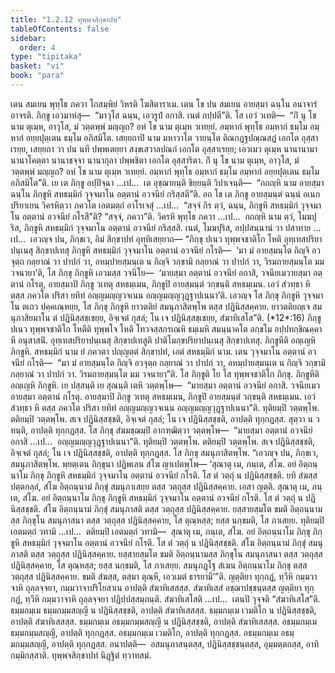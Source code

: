 ```yaml
---
title: "1.2.12 ทุพฺพจสิกฺขาปท"
tableOfContents: false
sidebar:
  order: 4
type: "tipitaka"
basket: "vi"
book: "para"
---
```



<DynamicBreadcrumb />

<Division number="424" book="para">

<Paragraph number="1729" book="para">
เตน สมเยน พุทฺโธ ภควา โกสมฺพิยํ วิหรติ โฆสิตาราเม. เตน โข ปน สมเยน อายสฺมา ฉนฺโน อนาจารํ อาจรติ. ภิกฺขู เอวมาหํสุ—  “มาวุโส ฉนฺน, เอวรูปํ อกาสิ. เนตํ กปฺปตี”ติ. โส เอวํ วเทติ—  “กิํ นุ โข นาม ตุเมฺห, อาวุโส, มํ วตฺตพฺพํ มญฺญถ? อหํ โข นาม ตุเมฺห วเทยฺยํ. อมฺหากํ พุทฺโธ อมฺหากํ ธมฺโม อมฺหากํ อยฺยปุตฺเตน ธมฺโม อภิสมิโต. เสยฺยถาปิ นาม มหาวาโต วายนฺโต ติณกฏฺฐปณฺณสฏํ เอกโต อุสฺสาเรยฺย, เสยฺยถา วา ปน นที ปพฺพเตยฺยา สงฺขเสวาลปณกํ เอกโต อุสฺสาเรยฺย; เอวเมว ตุเมฺห นานานามา นานาโคตฺตา นานาชจฺจา นานากุลา ปพฺพชิตา เอกโต อุสฺสาริตา. กิํ นุ โข นาม ตุเมฺห, อาวุโส, มํ วตฺตพฺพํ มญฺญถ? อหํ โข นาม ตุเมฺห วเทยฺยํ. อมฺหากํ พุทฺโธ อมฺหากํ ธมฺโม อมฺหากํ อยฺยปุตฺเตน ธมฺโม อภิสมิโต”ติ. เย เต ภิกฺขู อปฺปิจฺฉา …เป…  เต อุชฺฌายนฺติ ขิยฺยนฺติ วิปาเจนฺติ—  “กถญฺหิ นาม อายสฺมา ฉนฺโน ภิกฺขูหิ สหธมฺมิกํ วุจฺจมาโน อตฺตานํ อวจนียํ กริสฺสตี”ติ.
</Paragraph>

<Paragraph number="1730" book="para">
อถ โข เต ภิกฺขู อายสฺมนฺตํ ฉนฺนํ อเนกปริยาเยน วิครหิตฺวา ภควโต เอตมตฺถํ อาโรเจสุํ …เป…  “สจฺจํ กิร ตฺวํ, ฉนฺน, ภิกฺขูหิ สหธมฺมิกํ วุจฺจมาโน อตฺตานํ อวจนียํ กโรสี”ติ? “สจฺจํ, ภควา”ติ. วิครหิ พุทฺโธ ภควา …เป…  กถญฺหิ นาม ตฺวํ, โมฆปุริส, ภิกฺขูหิ สหธมฺมิกํ วุจฺจมาโน อตฺตานํ อวจนียํ กริสฺสสิ. เนตํ, โมฆปุริส, อปฺปสนฺนานํ วา ปสาทาย …เป…  เอวญฺจ ปน, ภิกฺขเว, อิมํ สิกฺขาปทํ อุทฺทิเสยฺยาถ—
</Paragraph>

</Division>
<Division number="425" book="para">

<Paragraph number="1731" book="para">
<Emphasis>“ภิกฺขุ ปเนว ทุพฺพจชาติโก โหติ อุทฺเทสปริยาปนฺเนสุ สิกฺขาปเทสุ ภิกฺขูหิ สหธมฺมิกํ วุจฺจมาโน อตฺตานํ อวจนียํ กโรติ—  ‘มา มํ อายสฺมนฺโต กิญฺจิ อวจุตฺถ กลฺยาณํ วา ปาปกํ วา, อหมฺปายสฺมนฺเต น กิญฺจิ วกฺขามิ กลฺยาณํ วา ปาปกํ วา, วิรมถายสฺมนฺโต มม วจนายา’ติ, โส ภิกฺขุ ภิกฺขูหิ เอวมสฺส วจนีโย—  ‘มายสฺมา อตฺตานํ อวจนียํ อกาสิ, วจนียเมวายสฺมา อตฺตานํ กโรตุ, อายสฺมาปิ ภิกฺขู วเทตุ สหธมฺเมน, ภิกฺขูปิ อายสฺมนฺตํ วกฺขนฺติ สหธมฺเมน. เอวํ สํวทฺธา หิ ตสฺส ภควโต ปริสา ยทิทํ อญฺญมญฺญวจเนน อญฺญมญฺญวุฏฺฐาปเนนา’ติ. เอวญฺจ โส ภิกฺขุ ภิกฺขูหิ วุจฺจมาโน ตเถว ปคฺคเณฺหยฺย, โส ภิกฺขุ ภิกฺขูหิ ยาวตติยํ สมนุภาสิตพฺโพ ตสฺส ปฏินิสฺสคฺคาย. ยาวตติยญฺเจ สมนุภาสิยมาโน ตํ ปฏินิสฺสชฺเชยฺย, อิจฺเจตํ กุสลํ; โน เจ ปฏินิสฺสชฺเชยฺย, สํฆาทิเสโส”</Emphasis>ติ. (*12*:<Emphasis>16</Emphasis>)
</Paragraph>

</Division>
<Division number="426" book="para">

<Paragraph number="1732" book="para">
<Emphasis>ภิกฺขู ปเนว ทุพฺพจชาติโก โหตี</Emphasis>ติ ทุพฺพโจ โหติ โทวจสฺสกรเณหิ ธมฺเมหิ สมนฺนาคโต อกฺขโม อปฺปทกฺขิณคฺคาหี อนุสาสนิํ.
</Paragraph>

<Paragraph number="1733" book="para">
<Emphasis>อุทฺเทสปริยาปนฺเนสุ สิกฺขาปเทสู</Emphasis>ติ ปาติโมกฺขปริยาปนฺเนสุ สิกฺขาปเทสุ.
</Paragraph>

<Paragraph number="1734" book="para">
<Emphasis>ภิกฺขูหี</Emphasis>ติ อญฺเญหิ ภิกฺขูหิ.
</Paragraph>

<Paragraph number="1735" book="para">
<Emphasis>สหธมฺมิกํ</Emphasis> นาม ยํ ภควตา ปญฺญตฺตํ สิกฺขาปทํ, เอตํ สหธมฺมิกํ นาม.
</Paragraph>

<Paragraph number="1736" book="para">
เตน วุจฺจมาโน อตฺตานํ อวจนียํ กโรติ—  “มา มํ อายสฺมนฺโต กิญฺจิ อวจุตฺถ กลฺยาณํ วา ปาปกํ วา, อหมฺปายสฺมนฺเต น กิญฺจิ วกฺขามิ กลฺยาณํ วา ปาปกํ วา. วิรมถายสฺมนฺโต มม วจนายา”ติ.
</Paragraph>

<Paragraph number="1737" book="para">
<Emphasis>โส ภิกฺขู</Emphasis>ติ โย โส ทุพฺพจชาติโก ภิกฺขุ.
</Paragraph>

<Paragraph number="1738" book="para">
<Emphasis>ภิกฺขูหี</Emphasis>ติ อญฺเญหิ ภิกฺขูหิ. เย ปสฺสนฺติ เย สุณนฺติ เตหิ วตฺตพฺโพ—  “มายสฺมา อตฺตานํ อวจนียํ อกาสิ. วจนียเมว อายสฺมา อตฺตานํ กโรตุ. อายสฺมาปิ ภิกฺขู วเทตุ สหธมฺเมน, ภิกฺขูปิ อายสฺมนฺตํ วกฺขนฺติ สหธมฺเมน. เอวํ สํวทฺธา หิ ตสฺส ภควโต ปริสา ยทิทํ อญฺญมญฺญวจเนน อญฺญมญฺญวุฏฺฐาปเนนา”ติ. ทุติยมฺปิ วตฺตพฺโพ. ตติยมฺปิ วตฺตพฺโพ. สเจ ปฏินิสฺสชฺชติ, อิจฺเจตํ กุสลํ; โน เจ ปฏินิสฺสชฺชติ, อาปตฺติ ทุกฺกฏสฺส. สุตฺวา น วทนฺติ, อาปตฺติ ทุกฺกฏสฺส. โส ภิกฺขุ สํฆมชฺฌมฺปิ อากฑฺฒิตฺวา วตฺตพฺโพ—  “มายสฺมา อตฺตานํ อวจนียํ อกาสิ …เป…  อญฺญมญฺญวุฏฺฐาปเนนา”ติ. ทุติยมฺปิ วตฺตพฺโพ. ตติยมฺปิ วตฺตพฺโพ. สเจ ปฏินิสฺสชฺชติ, อิจฺเจตํ กุสลํ; โน เจ ปฏินิสฺสชฺชติ, อาปตฺติ ทุกฺกฏสฺส. โส ภิกฺขุ สมนุภาสิตพฺโพ. “เอวญฺจ ปน, ภิกฺขเว, สมนุภาสิตพฺโพ. พฺยตฺเตน ภิกฺขุนา ปฏิพเลน สํโฆ ญาเปตพฺโพ—
</Paragraph>

</Division>
<Division number="427" book="para">

<Paragraph number="1739" book="para">
‘สุณาตุ เม, ภนฺเต, สํโฆ. อยํ อิตฺถนฺนาโม ภิกฺขุ ภิกฺขูหิ สหธมฺมิกํ วุจฺจมาโน อตฺตานํ อวจนียํ กโรติ. โส ตํ วตฺถุํ น ปฏินิสฺสชฺชติ. ยทิ สํฆสฺส ปตฺตกลฺลํ, สํโฆ อิตฺถนฺนามํ ภิกฺขุํ สมนุภาเสยฺย ตสฺส วตฺถุสฺส ปฏินิสฺสคฺคาย. เอสา ญตฺติ.
</Paragraph>

<Paragraph number="1740" book="para">
สุณาตุ เม, ภนฺเต, สํโฆ. อยํ อิตฺถนฺนาโม ภิกฺขุ ภิกฺขูหิ สหธมฺมิกํ วุจฺจมาโน อตฺตานํ อวจนียํ กโรติ. โส ตํ วตฺถุํ น ปฏินิสฺสชฺชติ. สํโฆ อิตฺถนฺนามํ ภิกฺขุํ สมนุภาสติ ตสฺส วตฺถุสฺส ปฏินิสฺสคฺคาย. ยสฺสายสฺมโต ขมติ อิตฺถนฺนามสฺส ภิกฺขุโน สมนุภาสนา ตสฺส วตฺถุสฺส ปฏินิสฺสคฺคาย, โส ตุณฺหสฺส; ยสฺส นกฺขมติ, โส ภาเสยฺย.
</Paragraph>

<Paragraph number="1741" book="para">
ทุติยมฺปิ เอตมตฺถํ วทามิ …เป…  ตติยมฺปิ เอตมตฺถํ วทามิ—  สุณาตุ เม, ภนฺเต, สํโฆ. อยํ อิตฺถนฺนาโม ภิกฺขุ ภิกฺขูหิ สหธมฺมิกํ วุจฺจมาโน อตฺตานํ อวจนียํ กโรติ. โส ตํ วตฺถุํ น ปฏินิสฺสชฺชติ. สํโฆ อิตฺถนฺนามํ ภิกฺขุํ สมนุภาสติ ตสฺส วตฺถุสฺส ปฏินิสฺสคฺคาย. ยสฺสายสฺมโต ขมติ อิตฺถนฺนามสฺส ภิกฺขุโน สมนุภาสนา ตสฺส วตฺถุสฺส ปฏินิสฺสคฺคาย, โส ตุณฺหสฺส; ยสฺส นกฺขมติ, โส ภาเสยฺย.
</Paragraph>

<Paragraph number="1742" book="para">
สมนุภฏฺโฐ สํเฆน อิตฺถนฺนาโม ภิกฺขุ ตสฺส วตฺถุสฺส ปฏินิสฺสคฺคาย. ขมติ สํฆสฺส, ตสฺมา ตุณฺหี, เอวเมตํ ธารยามี’”ติ.
</Paragraph>

</Division>
<Division number="428" book="para">

<Paragraph number="1743" book="para">
ญตฺติยา ทุกฺกฏํ, ทฺวีหิ กมฺมวาจาหิ ถุลฺลจฺจยา, กมฺมวาจาปริโยสาเน อาปตฺติ สํฆาทิเสสสฺส. สํฆาทิเสสํ อชฺฌาปชฺชนฺตสฺส ญตฺติยา ทุกฺกฏํ, ทฺวีหิ กมฺมวาจาหิ ถุลฺลจฺจยา ปฏิปฺปสฺสมฺภนฺติ.
</Paragraph>

<Paragraph number="1744" book="para">
<Emphasis>สํฆาทิเสโส</Emphasis>ติ …เป…  เตนปิ วุจฺจติ “สํฆาทิเสโส”ติ.
</Paragraph>

</Division>
<Division number="429" book="para">

<Paragraph number="1745" book="para">
ธมฺมกมฺเม ธมฺมกมฺมสญฺญี น ปฏินิสฺสชฺชติ, อาปตฺติ สํฆาทิเสสสฺส.
</Paragraph>

<Paragraph number="1746" book="para">
ธมฺมกมฺเม เวมติโก น ปฏินิสฺสชฺชติ, อาปตฺติ สํฆาทิเสสสฺส.
</Paragraph>

<Paragraph number="1747" book="para">
ธมฺมกมฺเม อธมฺมกมฺมสญฺญี น ปฏินิสฺสชฺชติ, อาปตฺติ สํฆาทิเสสสฺส.
</Paragraph>

<Paragraph number="1748" book="para">
อธมฺมกมฺเม ธมฺมกมฺมสญฺญี, อาปตฺติ ทุกฺกฏสฺส.
</Paragraph>

<Paragraph number="1749" book="para">
อธมฺมกมฺเม เวมติโก, อาปตฺติ ทุกฺกฏสฺส.
</Paragraph>

<Paragraph number="1750" book="para">
อธมฺมกมฺเม อธมฺมกมฺมสญฺญี, อาปตฺติ ทุกฺกฏสฺส.
</Paragraph>

</Division>
<Division number="430" book="para">

<Paragraph number="1751" book="para">
อนาปตฺติ—  อสมนุภาสนฺตสฺส, ปฏินิสฺสชฺชนฺตสฺส, อุมฺมตฺตกสฺส, อาทิกมฺมิกสฺสาติ.

</Paragraph>
</Division>

<Paragraph number="1752" type="center" book="para">
ทุพฺพจสิกฺขาปทํ นิฏฺฐิตํ ทฺวาทสมํ.
</Paragraph>